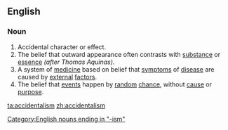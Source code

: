 ==English==

===Noun===
{{en-noun|-}}

#Accidental character or effect.
# The belief that outward appearance often contrasts with [[substance]] or [[essence]] ''(after Thomas Aquinas)''.
# A system of [[medicine]] based on belief that [[symptoms]] of [[disease]] are caused by [[external]] [[factor]]s.
# The belief that [[events]] happen by [[random]] [[chance]], without [[cause]] or [[purpose]]. 

[[Category:English nouns ending in "-ism"]]

[[ta:accidentalism]]
[[zh:accidentalism]]